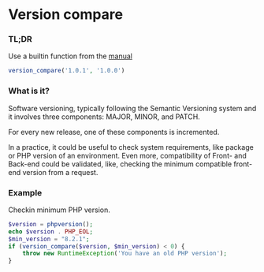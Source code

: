 # Version compare

### TL;DR

Use a builtin function from the [manual](https://www.php.net/manual/en/function.version-compare.php)

```php filename="compare.php" {1} copy
version_compare('1.0.1', '1.0.0')
```

### What is it?

Software versioning, typically following the Semantic Versioning system and it involves three components: MAJOR, MINOR, and PATCH.

For every new release, one of these components is incremented.

In a practice, it could be useful to check system requirements, like package or PHP version of an environment.
Even more, compatibility of Front- and Back-end could be validated, like, checking the minimum compatible front-end version from a request.

### Example

Checkin minimum PHP version.

```php filename="comapre.php" {4} copy
$version = phpversion();
echo $version . PHP_EOL;
$min_version = "8.2.1";
if (version_compare($version, $min_version) < 0) {
    throw new RuntimeException('You have an old PHP version');
}
```